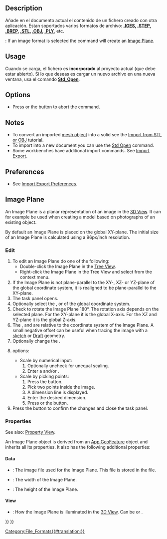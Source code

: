 <languages/>

{{Docnav
|[[Std_Revert|Revert]]
|[[Std_Export|Export]]
|[[Std_File_Menu|Std File Menu]]
|IconL=Std_Revert.svg
|IconR=Std_Export.svg
|IconC=Freecad.svg
}}

<div class="mw-translate-fuzzy">
{{GuiCommand/es|Name=Std_Import|Name/es=Std_Import|Workbenches=Todos|MenuLocation=Archivo → Importar|Shortcut=CTRL+I|SeeAlso=[[Std_Open/es|Std Open]], [[Std_Save/es|Std_Save]]...}}
</div>

==Description==

<div class="mw-translate-fuzzy">
Añade en el documento actual el contenido de un fichero creado con otra aplicación. Estan soportados varios formatos de archivo: 
'''[http://en.wikipedia.org/wiki/IGES .IGES], [http://es.wikipedia.org/wiki/ISO_10303 .STEP], [http://en.wikipedia.org/wiki/Boundary_representation .BREP], [http://en.wikipedia.org/wiki/STL_%28file_format%29 .STL], [http://en.wikipedia.org/wiki/Wavefront_.obj_file .OBJ], [http://en.wikipedia.org/wiki/PLY_%28file_format%29 .PLY]''', etc.
</div>

{{Version|0.21}}: If an image format is selected the command will create an [[#Image_Plane|Image Plane]].

==Usage==

<div class="mw-translate-fuzzy">
Cuando se carga, el fichero es '''incorporado''' al proyecto actual (que debe estar abierto). Si lo que deseas es cargar un nuevo archivo en una nueva ventana, usa el comando '''[[Std_Open/es|Std_Open]]'''.
</div>

==Options==

* Press {{KEY|Esc}} or the {{Button|Cancel}} button to abort the command.

==Notes==

* To convert an imported [[Mesh_Workbench|mesh object]] into a solid see the [[Import_from_STL_or_OBJ|Import from STL or OBJ]] tutorial.
* To import into a new document you can use the [[Std_Open|Std Open]] command.
* Some workbenches have additional import commands. See [[Import_Export|Import Export]].

==Preferences==

* See [[Import_Export_Preferences|Import Export Preferences]].

==Image Plane==

An Image Plane is a planar representation of an image in the [[3D_View|3D View]]. It can for example be used when creating a model based on photographs of an existing object.

By default an Image Plane is placed on the global XY-plane. The initial size of an Image Plane is calculated using a 96px/inch resolution.

===Edit===

# To edit an Image Plane do one of the following:
#* Double-click the Image Plane in the [[Tree_View|Tree View]].
#* Right-click the Image Plane in the Tree View and select {{MenuCommand|[[Image:Image-scaling.svg|16px]] Change Image}} from the context menu.
# If the Image Plane is not plane-parallel to the XY-, XZ- or YZ-plane of the global coordinate system, it is realigned to be plane-parallel to the XY-plane.
# The {{MenuCommand|Image plane settings}} task panel opens.
# Optionally select the {{MenuCommand|XY-plane}}, {{MenuCommand|XZ-plane}} or {{MenuCommand|YZ-plane}} of the global coordinate system.
# Check {{MenuCommand|Reverse direction}} to rotate the Image Plane 180°. The rotation axis depends on the selected plane. For the XY-plane it is the global X-axis. For the XZ and YZ-plane it is the global Z-axis.
# The {{MenuCommand|Offset}}, {{MenuCommand|X distance}} and {{MenuCommand|Y distance}} are relative to the coordinate system of the Image Plane. A small negative offset can be useful when tracing the image with a [[Sketcher_Workbench|sketch]] or [[Draft_Workbench|Draft]] geometry.
# Optionally change the {{MenuCommand|Transparency}}.
# {{MenuCommand|Image Size}} options:
#* Scale by numerical input:
#*# Optionally uncheck {{MenuCommand|Keep aspect ratio}} for unequal scaling.
#*# Enter a {{MenuCommand|Width}} and/or {{MenuCommand|Height}}. 
#* Scale by picking points:
#*# Press the {{Button|Calibrate}} button.
#*# Pick two points inside the image.
#*# A dimension line is displayed.
#*# Enter the desired dimension.
#*# Press {{KEY|Enter}} or the {{Button|Apply}} button.
# Press the {{Button|OK}} button to confirm the changes and close the task panel.

===Properties===

See also: [[Property_View|Property View]].

An Image Plane object is derived from an [[App_GeoFeature|App GeoFeature]] object and inherits all its properties. It also has the following additional properties:

====Data====

{{TitleProperty|Image Plane}}

* {{PropertyData|Image File|FileIncluded}}: The image file used for the Image Plane. This file is stored in the {{FileName|.FCStd}} file.
* {{PropertyData|XSize|Length}}: The width of the Image Plane.
* {{PropertyData|YSize|Length}}: The height of the Image Plane.

====View====

{{TitleProperty|Object Style}}

* {{PropertyView|Lighting|Enumeration}}: How the Image Plane is illuminated in the [[3D_View|3D View]]. Can be {{value|Two side}} or {{value|One side}}.


{{Docnav
|[[Std_Revert|Revert]]
|[[Std_Export|Export]]
|[[Std_File_Menu|Std File Menu]]
|IconL=Std_Revert.svg
|IconR=Std_Export.svg
|IconC=Freecad.svg
}}

{{Std_Base_navi{{#translation:}}}}
{{Userdocnavi{{#translation:}}}}
[[Category:File_Formats{{#translation:}}]]